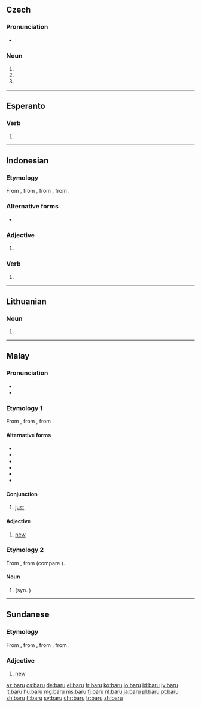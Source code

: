{{also|bāru|bäru|barů}}
==Czech==

===Pronunciation===
* {{IPA|/ˈbaru/|lang=cs}}

===Noun===
{{cs-noun form}}

# {{inflection of|bar||gen|s|lang=cs}}
# {{inflection of|bar||dat|s|lang=cs}}
# {{inflection of|bar||loc|s|lang=cs}}

----

==Esperanto==

===Verb===
{{eo-head}}

# {{eo-form of|bar|u}}

----

==Indonesian==

===Etymology===
From {{etyl|ms|id}} {{m|ms|baru}}, from {{etyl|poz-mly-pro|id}} {{m|poz-mly-pro|*baharu}}, from {{etyl|poz-pro|id}} {{m|poz-pro|*(ma-)baqəʀu}}, from {{etyl|map-pro|id}} {{m|map-pro|*(ma-)baqəʀuh}}.

===Alternative forms===
* {{l|id|baharu}}

===Adjective===
{{head|id|adjective}}

# {{alternative form of|baharu|lang=id}}
#: {{ux|id|[[saya|Saya]] [[punya]] [[kamus]] '''baru'''.|I have a new dictionary.}}
#: {{ux|id|[[kamus|Kamus]] [[saya]] [[adalah]] '''baru'''.|My dictionary is new.}}

===Verb===
{{head|id|verb}}

# {{non-gloss|Near [[perfect aspect]] i. e. the action or situation has just been completed}}

----

==Lithuanian==

===Noun===
{{head|lt|noun form|g=m}}

# {{inflection of|baras||ins|s|lang=lt}}

----

==Malay==

===Pronunciation===
* {{IPA|/baru/|lang=ms}}
* {{rhymes|aru|ru|u|lang=ms}}

===Etymology 1===
From {{etyl|poz-mly-pro|ms}} {{m|poz-mly-pro|*baharu}}, from {{etyl|poz-pro|ms}} {{m|poz-pro|*(ma-)baqəʀu}}, from {{etyl|map-pro|ms}} {{m|map-pro|*(ma-)baqəʀuh}}.

====Alternative forms====
* {{l|ms|baharu}}
* {{l|ms|bahru}}
* {{l|ms|bharu}}
* {{l|ms|بهارو|sc=Arab}}
* {{l|ms|بارو|sc=Arab}}
* {{l|ms|بهرو|sc=Arab}}

====Conjunction====
{{head|ms|conjunction}}

# [[just]] {{gloss|recently}}

====Adjective====
{{head|ms|adjective|Jawi spelling|بارو}}

# [[new]] {{gloss|recently made or created}}

===Etymology 2===
From {{inh|ms|poz-mly-pro|*baru}}, from {{inh|ms|poz-pro|*baʀu}} (compare {{cog|haw|hau}}).

====Noun====
{{head|ms|noun}}

# {{l|en|cottonwood}} {{gloss|''[[Talipariti tiliaceum]]''}} (syn. {{taxlink|Hibiscus tiliaceus|species|noshow=1|ver=161017}})

----

==Sundanese==

===Etymology===
From {{etyl|ms|su}} {{m|ms|baharu}}, from {{etyl|poz-mly-pro|su}} {{m|poz-mly-pro|*baharu}}, from {{etyl|poz-pro|su}} {{m|poz-pro|*(ma-)baqəʀu}}, from {{etyl|map-pro|su}} {{m|map-pro|*(ma-)baqəʀuh}}.

===Adjective===
{{head|su|adjective}}

# [[new]] {{gloss|recently made or created}}

[[az:baru]]
[[cs:baru]]
[[de:baru]]
[[el:baru]]
[[fr:baru]]
[[ko:baru]]
[[io:baru]]
[[id:baru]]
[[jv:baru]]
[[lt:baru]]
[[hu:baru]]
[[mg:baru]]
[[ms:baru]]
[[fj:baru]]
[[nl:baru]]
[[ja:baru]]
[[pl:baru]]
[[pt:baru]]
[[sh:baru]]
[[fi:baru]]
[[sv:baru]]
[[chr:baru]]
[[tr:baru]]
[[zh:baru]]